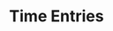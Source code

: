 ---
title: 'Time Entries'
description: 'Live timer that allows instant allocation of time entries to bookings and projects'
icon: 'clock'
---